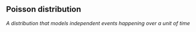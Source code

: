 ## Poisson distribution

<dfn>A distribution that models independent events happening over a unit of time</dfn>


